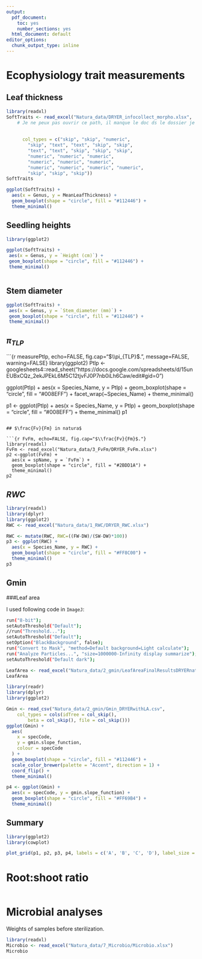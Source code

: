 ```yaml
---
output:
  pdf_document: 
    toc: yes
    number_sections: yes
  html_document: default
editor_options:
  chunk_output_type: inline
---
```

# Ecophysiology trait measurements

## Leaf thickness

```r
library(readxl)
SoftTraits <- read_excel("Natura_data/DRYER_infocollect_morpho.xlsx", 
    # Je ne peux pas ouvrir ce path, il manque le doc ds le dossier je pense
                         
                         
      col_types = c("skip", "skip", "numeric", 
        "skip", "text", "text", "skip", "skip", 
        "text", "text", "skip", "skip", "skip", 
        "numeric", "numeric", "numeric", 
        "numeric", "numeric", "numeric", 
        "numeric", "numeric", "numeric", "numeric",
        "skip", "skip", "skip"))
SoftTraits

ggplot(SoftTraits) +
  aes(x = Genus, y = MeanLeafThickness) +
  geom_boxplot(shape = "circle", fill = "#112446") +
  theme_minimal()
```


## Seedling heights

```r

library(ggplot2)

ggplot(SoftTraits) +
 aes(x = Genus, y = `Height (cm)`) +
 geom_boxplot(shape = "circle", fill = "#112446") +
 theme_minimal()



```

## Stem diameter
```r
ggplot(SoftTraits) +
 aes(x = Genus, y = `Stem_diameter (mm)`) +
 geom_boxplot(shape = "circle", fill = "#112446") +
 theme_minimal()
```



## $\pi_{TLP}$

```{r measurePtlp, echo=FALSE, fig.cap="$\\pi_{TLP}$.", message=FALSE, warning=FALSE}
library(ggplot2)
Ptlp <- googlesheets4::read_sheet("https://docs.google.com/spreadsheets/d/15unEUBxCQz_2ekJPEkL6M5C12tjvFJ0P7nb0iLh6Caw/edit#gid=0")

ggplot(Ptlp) +
  aes(x = Species_Name, y = Ptlp) +
  geom_boxplot(shape = "circle", fill = "#008EFF") +
  facet_wrap(~Species_Name) +
  theme_minimal()

p1 <- ggplot(Ptlp) +
  aes(x = Species_Name, y = Ptlp) +
  geom_boxplot(shape = "circle", fill = "#008EFF") +
  theme_minimal()
p1
```

## $\frac{Fv}{Fm} in natura$

```{r FvFm, echo=FALSE, fig.cap="$\\frac{Fv}{Fm}$."}
library(readxl)
FvFm <- read_excel("Natura_data/3_FvFm/DRYER_FvFm.xlsx")
p2 <-ggplot(FvFm) +
  aes(x = spName, y = `FvFm`) +
  geom_boxplot(shape = "circle", fill = "#2BDD1A") +
  theme_minimal()
p2
```

## $RWC$

```r
library(readxl)
library(dplyr)
library(ggplot2)
RWC <- read_excel("Natura_data/1_RWC/DRYER_RWC.xlsx")

RWC <- mutate(RWC, RWC=((FW-DW)/(SW-DW)*100))
p3 <- ggplot(RWC) +
  aes(x = Species_Name, y = RWC) +
  geom_boxplot(shape = "circle", fill = "#FF8C00") +
  theme_minimal() 
p3

```


## Gmin
###Leaf area

I used following code in `ImageJ`:

```bash
run("8-bit");
setAutoThreshold("Default");
//run("Threshold...");
setAutoThreshold("Default");
setOption("BlackBackground", false);
run("Convert to Mask", "method=Default background=Light calculate");
run("Analyze Particles...", "size=1000000-Infinity display summarize");
setAutoThreshold("Default dark");


```


```r
LeafArea <- read_excel("Natura_data/2_gmin/LeafAreaFinalResultsDRYERnatura.xlsx", col_types = c("text", "text", "skip",        "numeric", "skip", "skip", "skip", "skip"))
LeafArea

```
 
```r
library(readr)
library(dplyr)
library(ggplot2)

Gmin <- read_csv("Natura_data/2_gmin/Gmin_DRYERwithLA.csv", 
    col_types = cols(idTree = col_skip(), 
        beta = col_skip(), file = col_skip()))
ggplot(Gmin) +
  aes(
    x = specCode,
    y = gmin.slope_function,
    colour = specCode
  ) +
  geom_boxplot(shape = "circle", fill = "#112446") +
  scale_color_brewer(palette = "Accent", direction = 1) +
  coord_flip() +
  theme_minimal()

p4 <- ggplot(Gmin) +
  aes(x = specCode, y = gmin.slope_function) +
  geom_boxplot(shape = "circle", fill = "#FF69B4") +
  theme_minimal()
```



## Summary 
```r

library(ggplot2)
library(cowplot)

plot_grid(p1, p2, p3, p4, labels = c('A', 'B', 'C', 'D'), label_size = 12)

```

# Root:shoot ratio

```r

```


# Microbial analyses

Weights of samples before sterilization. 
```r
library(readxl)
Microbio <- read_excel("Natura_data/7_Microbio/Microbio.xlsx")
Microbio
```




